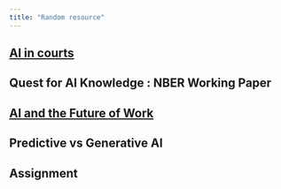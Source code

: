 ---
title: "Random resource"
---

## [AI in courts](https://www.brecorder.com/news/40358024#:~:text=EDITORIAL%3A%20Supreme%20Court%20Justice%20Syed,future%20of%20jurisprudence%20in%20Pakistan.) 

## Quest for AI Knowledge : NBER Working Paper

## [AI and the Future of Work](https://www.nber.org/papers/w30561) 


## Predictive vs Generative AI

<!-- Absolutely! Here are some **thoughtful yet simple prompts** designed to spark discussion, reflection, or deeper understanding of both **Predictive AI** and **Generative AI**. These are perfect for class discussions, presentations, projects, or even journal-style reflections. -->

<!-- --- -->

<!-- ### ✅ **Prompts on Predictive AI** -->

<!-- 1. **How does predictive AI help improve daily life without us even noticing?**   -->
<!-- 2. **In what ways can predictive AI help businesses reduce waste or improve efficiency?**   -->
<!-- 3. **What are some risks or limitations of relying too much on predictive models?**   -->
<!-- 4. **Can predictive AI ever fully replace human decision-making? Why or why not?**   -->
<!-- 5. **How can predictive AI be used in healthcare to save lives?**   -->
<!-- 6. **What ethical concerns might arise if predictive AI is used to make hiring decisions?**   -->
<!-- 7. **How would your daily routine change if predictive technologies suddenly stopped working?**   -->
<!-- 8. **What role does data quality play in the effectiveness of predictive AI?**   -->

<!-- --- -->

<!-- ### 🎨 **Prompts on Generative AI** -->

<!-- 1. **How can generative AI support students and creators in expressing their ideas more freely?**   -->
<!-- 2. **What is the most exciting use of generative AI you've seen or can imagine? Why?**   -->
<!-- 3. **If AI can create art, music, and stories, what does that mean for human creativity?**   -->
<!-- 4. **How can we use generative AI responsibly to avoid misinformation or plagiarism?**   -->
<!-- 5. **What would you create if you could ask an AI to generate anything for you right now?**   -->
<!-- 6. **How does refining your prompt change the quality of AI-generated content?**   -->
<!-- 7. **What might be the emotional impact of consuming content created by AI rather than humans?**   -->
<!-- 8. **Could generative AI help people with disabilities express themselves? How?** -->

<!-- --- -->

<!-- Would you like these in a printable PDF or formatted as discussion cards? I can also turn them into slides if you're using this for teaching or training. -->





<!-- Think about how you use either predictive or generative AI in your everyday tasks.   -->
<!-- Then: -->
<!-- 1)  Go to  -->
<!-- ChatGPT -->



<!-- CATS and DOGS Methods Tip Sheet -->
<!-- CATS Method -->
<!-- Context:  Provide detailed background information to guide AI in generating tailored content. -->

<!-- The foundation of your prompt, providing the AI with detailed information about what you need. It involves outlining the specifics, like the purpose of your message, the details of a project, or the nuances of a scenario, ensuring the AI aligns with your intended outcome. -->


<!-- Audience: Understand the audience's characteristics to direct AI's tone, language, and content style. -->

<!-- Essential for tailoring the output to the preferences and expectations of your intended audience. Understanding your audience helps in crafting prompts that lead the AI to generate outputs that resonate with the audience, whether they prefer formal, data-driven language or a more conversational tone. -->


<!-- Type: Specify the kind of content needed, influencing its structure and details. -->

<!-- Concerns the nature of the content you are creating, affecting its format and structure. The prompt should guide the AI to produce the type of content required, whether it’s an analytical report, a creative narrative, or any other specific format, tailored to the context and audience. -->


<!-- Style: Define the linguistic style or tone to ensure the output aligns with the desired presentation. -->

<!-- Refers to the linguistic and tonal aspects of the content. It's about directing the AI to match the desired writing style, ensuring that the output effectively communicates the intended message with the appropriate flair or professionalism. -->



<!-- DOGS Method -->
<!-- Don't Generalize: Emphasize precision and detail in prompts to get specific, high-quality AI outputs. -->

<!-- Emphasizes the importance of specificity in your prompts, ensuring that the AI generates precise and targeted outputs. By avoiding vague requests, you guide the AI to produce more relevant and detailed content, tailored to your specific needs. -->


<!-- Open up your mind: Use comprehensive prompts that consider various aspects of the desired output. -->

<!-- Encourages a broad and inclusive approach to prompt engineering, considering various factors and possibilities. This means thinking expansively about what you want the AI to generate, including potential nuances, angles, and aspects that might enrich the output. -->


<!-- Go Back: Iterate on the prompts based on AI's output to refine and achieve the targeted result. -->

<!-- Highlights the iterative nature of working with AI, suggesting a continuous refinement process. This involves revisiting and fine-tuning the prompts based on the AI’s output to better align with your objectives, ensuring the final product meets your expectations. -->


<!-- Style your Product: Personalize the AI-generated content, infusing it with unique touches that reflect personal style or nuances. -->

<!-- Focuses on personalizing the AI-generated output, infusing it with your unique touch. This could involve adding specific anecdotes, adjusting the tone, or embedding particular phrases that reflect your personal style or the intended impact of the content. -->


<!--  and ask it to help you with a definition of both types of AI.   -->
<!-- 2) Then type into the chatbox: “How are predictive AI and generative AI different?"  -->
<!-- 3) Based on the response you get from ChatGPT (which is called output),  -->
<!--           a) list three ways predictive AI and generative AI are different  -->
<!--           b) list three examples predictive AI and three examples of generative AI.   -->
<!-- 4) Type or copy/paste your answer into the space provided here. -->


## Assignment

<!-- 1. Choose your own writing scenario (personal or professional) that you want to use to engage with ChatGPT, Gemini, or Claude Ai-Assistants. -->

<!-- 2. Using your choice of the CATS or DOGS method, prompt your AI Assistant to help you draft the document you chose.  -->

<!-- 3. Go through each part of the method in your prompt. Revise the prompt as many times as you need to get you the final document you want. -->

<!-- 4. Now, copy and paste your input conversation with all your prompts, along with the output provided by your AI Assistant in the space provided here. -->



<!-- Reflect on your experience with this assignment and what you learned to use in the real world environment in 100 words or more. -->





